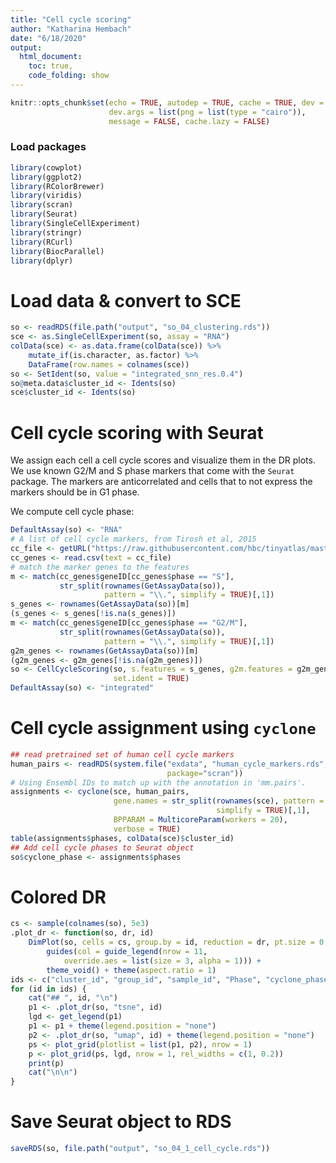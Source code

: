 ```yaml
---
title: "Cell cycle scoring"
author: "Katharina Hembach"
date: "6/18/2020"
output: 
  html_document:
    toc: true,
    code_folding: show
---
```


```r
knitr::opts_chunk$set(echo = TRUE, autodep = TRUE, cache = TRUE, dev = "png",
                      dev.args = list(png = list(type = "cairo")), 
                      message = FALSE, cache.lazy = FALSE)
```


### Load packages

```r
library(cowplot)
library(ggplot2)
library(RColorBrewer)
library(viridis)
library(scran)
library(Seurat)
library(SingleCellExperiment)
library(stringr)
library(RCurl)
library(BiocParallel)
library(dplyr)
```


# Load data & convert to SCE

```r
so <- readRDS(file.path("output", "so_04_clustering.rds"))
sce <- as.SingleCellExperiment(so, assay = "RNA")
colData(sce) <- as.data.frame(colData(sce)) %>% 
    mutate_if(is.character, as.factor) %>% 
    DataFrame(row.names = colnames(sce))
so <- SetIdent(so, value = "integrated_snn_res.0.4")
so@meta.data$cluster_id <- Idents(so)
sce$cluster_id <- Idents(so)
```


# Cell cycle scoring with Seurat

We assign each cell a cell cycle scores and visualize them in the DR plots.
We use known G2/M and S phase markers that come with the `Seurat` package. The markers are anticorrelated and cells that to not express the markers should be in G1 phase.

We compute cell cycle phase:
```r
DefaultAssay(so) <- "RNA"
# A list of cell cycle markers, from Tirosh et al, 2015
cc_file <- getURL("https://raw.githubusercontent.com/hbc/tinyatlas/master/cell_cycle/Homo_sapiens.csv") 
cc_genes <- read.csv(text = cc_file)
# match the marker genes to the features
m <- match(cc_genes$geneID[cc_genes$phase == "S"], 
           str_split(rownames(GetAssayData(so)),
                     pattern = "\\.", simplify = TRUE)[,1])
s_genes <- rownames(GetAssayData(so))[m]
(s_genes <- s_genes[!is.na(s_genes)])
m <- match(cc_genes$geneID[cc_genes$phase == "G2/M"], 
           str_split(rownames(GetAssayData(so)), 
                     pattern = "\\.", simplify = TRUE)[,1])
g2m_genes <- rownames(GetAssayData(so))[m]
(g2m_genes <- g2m_genes[!is.na(g2m_genes)])
so <- CellCycleScoring(so, s.features = s_genes, g2m.features = g2m_genes,
                       set.ident = TRUE)
DefaultAssay(so) <- "integrated"
```

# Cell cycle assignment using `cyclone`

```r
## read pretrained set of human cell cycle markers
human_pairs <- readRDS(system.file("exdata", "human_cycle_markers.rds", 
                                   package="scran"))
# Using Ensembl IDs to match up with the annotation in 'mm.pairs'.
assignments <- cyclone(sce, human_pairs, 
                       gene.names = str_split(rownames(sce), pattern = "\\.", 
                                              simplify = TRUE)[,1],
                       BPPARAM = MulticoreParam(workers = 20),
                       verbose = TRUE)
table(assignments$phases, colData(sce)$cluster_id)
## Add cell cycle phases to Seurat object
so$cyclone_phase <- assignments$phases
```

# Colored DR {.tabset}

```r
cs <- sample(colnames(so), 5e3)
.plot_dr <- function(so, dr, id)
    DimPlot(so, cells = cs, group.by = id, reduction = dr, pt.size = 0.4) +
        guides(col = guide_legend(nrow = 11, 
            override.aes = list(size = 3, alpha = 1))) +
        theme_void() + theme(aspect.ratio = 1)
ids <- c("cluster_id", "group_id", "sample_id", "Phase", "cyclone_phase")
for (id in ids) {
    cat("## ", id, "\n")
    p1 <- .plot_dr(so, "tsne", id)
    lgd <- get_legend(p1)
    p1 <- p1 + theme(legend.position = "none")
    p2 <- .plot_dr(so, "umap", id) + theme(legend.position = "none")
    ps <- plot_grid(plotlist = list(p1, p2), nrow = 1)
    p <- plot_grid(ps, lgd, nrow = 1, rel_widths = c(1, 0.2))
    print(p)
    cat("\n\n")
}
```

# Save Seurat object to RDS

```r
saveRDS(so, file.path("output", "so_04_1_cell_cycle.rds"))
```
